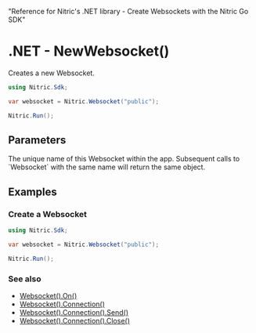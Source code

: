   "Reference for Nitric's .NET library - Create Websockets with the Nitric Go SDK"

# .NET - NewWebsocket()

Creates a new Websocket.

```csharp
using Nitric.Sdk;

var websocket = Nitric.Websocket("public");

Nitric.Run();
```

## Parameters

<Properties>
  <Property name="name" required type="string">
    The unique name of this Websocket within the app. Subsequent calls to
    `Websocket` with the same name will return the same object.
  </Property>
</Properties>

## Examples

### Create a Websocket

```csharp
using Nitric.Sdk;

var websocket = Nitric.Websocket("public");

Nitric.Run();
```

### See also

- [Websocket().On()](./websocket-on)
- [Websocket().Connection()](./websocket-connection)
- [Websocket().Connection().Send()](./connection-send)
- [Websocket().Connection().Close()](./connection-close)
